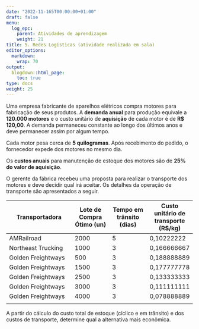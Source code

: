 ```yaml
---
date: "2022-11-165T00:00:00+01:00"
draft: false
menu:
  log_epc:
    parent: Atividades de aprendizagem
    weight: 21
title: 5. Redes Logísticas (atividade realizada em sala)
editor_options: 
  markdown: 
    wrap: 70
output: 
  blogdown::html_page:
    toc: true
type: docs
weight: 25
---
```


Uma empresa fabricante de aparelhos elétricos compra motores para fabricação de seus produtos. A **demanda anual** para produção equivale a **120.000 motores** e o custo unitário de **aquisição** de cada motor é de **R$ 120,00**. A demanda permaneceu constante ao longo dos últimos anos e deve permanecer assim por algum tempo.

Cada motor pesa cerca de **5 quilogramas**. Após recebimento do pedido, o fornecedor expede dos motores no mesmo dia.

Os **custos anuais** para manutenção de estoque dos motores são de **25% do valor de aquisição**. 

O gerente da fábrica recebeu uma proposta para realizar o transporte dos motores e deve decidir qual irá aceitar. Os detalhes da operação de transporte são apresentados a seguir. 

|Transportadora |	Lote de Compra Ótimo (un)	|Tempo em trânsito (dias)	|Custo unitário de transporte (R$/kg)|
|------------|-------|-------|--------|
|AMRailroad	|2000	|5	|0,10222222|
|Northeast Trucking|	1000	|3	|0,166666667|
|Golden Freightways|	500|	3	|0,188888889|
|Golden Freightways|	1500|	3	|0,177777778|
|Golden Freightways|	2500|	3	|0,133333333|
|Golden Freightways|	3000|	3	|0,111111111|
|Golden Freightways|	4000|	3	|0,078888889
|

A partir do cálculo do custo total de estoque (cíclico e em trânsito) e dos custos de transporte, determine qual a alternativa mais econômica. 

